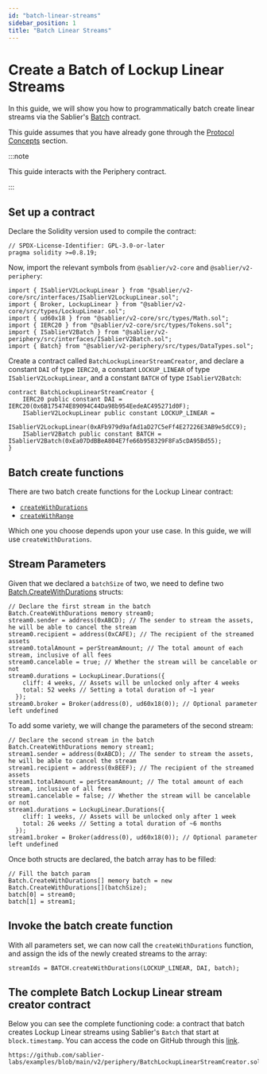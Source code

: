 ```yaml
---
id: "batch-linear-streams"
sidebar_position: 1
title: "Batch Linear Streams"
---
```



# Create a Batch of Lockup Linear Streams

In this guide, we will show you how to programmatically batch create linear streams via the Sablier's
[Batch](/contracts/v2/reference/periphery/contract.SablierV2Batch) contract.

This guide assumes that you have already gone through the [Protocol Concepts](/concepts/protocol/streaming) section.

:::note

This guide interacts with the Periphery contract.

:::

<AdmonitionSimpleCode />

## Set up a contract

Declare the Solidity version used to compile the contract:

```solidity
// SPDX-License-Identifier: GPL-3.0-or-later
pragma solidity >=0.8.19;
```

Now, import the relevant symbols from `@sablier/v2-core` and `@sablier/v2-periphery`:

```solidity
import { ISablierV2LockupLinear } from "@sablier/v2-core/src/interfaces/ISablierV2LockupLinear.sol";
import { Broker, LockupLinear } from "@sablier/v2-core/src/types/LockupLinear.sol";
import { ud60x18 } from "@sablier/v2-core/src/types/Math.sol";
import { IERC20 } from "@sablier/v2-core/src/types/Tokens.sol";
import { ISablierV2Batch } from "@sablier/v2-periphery/src/interfaces/ISablierV2Batch.sol";
import { Batch} from "@sablier/v2-periphery/src/types/DataTypes.sol";
```

Create a contract called `BatchLockupLinearStreamCreator`, and declare a constant `DAI` of type `IERC20`, a constant
`LOCKUP_LINEAR` of type `ISablierV2LockupLinear`, and a constant `BATCH` of type `ISablierV2Batch`:

```solidity
contract BatchLockupLinearStreamCreator {
    IERC20 public constant DAI = IERC20(0x6B175474E89094C44Da98b954EedeAC495271d0F);
    ISablierV2LockupLinear public constant LOCKUP_LINEAR =
        ISablierV2LockupLinear(0xAFb979d9afAd1aD27C5eFf4E27226E3AB9e5dCC9);
    ISablierV2Batch public constant BATCH = ISablierV2Batch(0xEa07DdBBeA804E7fe66b958329F8Fa5cDA95Bd55);
}
```

<ConstantsComment />

## Batch create functions

There are two batch create functions for the Lockup Linear contract:

- [`createWithDurations`](/contracts/v2/reference/periphery/contract.SablierV2Batch#createwithdurations)
- [`createWithRange`](/contracts/v2/reference/periphery/contract.SablierV2Batch#createwithrange)

Which one you choose depends upon your use case. In this guide, we will use `createWithDurations`.

<BatchCommonSteps />

## Stream Parameters

Given that we declared a `batchSize` of two, we need to define two
[Batch.CreateWithDurations](/contracts/v2/reference/periphery/types/library.Batch#createwithdurations) structs:

```solidity
// Declare the first stream in the batch
Batch.CreateWithDurations memory stream0;
stream0.sender = address(0xABCD); // The sender to stream the assets, he will be able to cancel the stream
stream0.recipient = address(0xCAFE); // The recipient of the streamed assets
stream0.totalAmount = perStreamAmount; // The total amount of each stream, inclusive of all fees
stream0.cancelable = true; // Whether the stream will be cancelable or not
stream0.durations = LockupLinear.Durations({
    cliff: 4 weeks, // Assets will be unlocked only after 4 weeks
    total: 52 weeks // Setting a total duration of ~1 year
  });
stream0.broker = Broker(address(0), ud60x18(0)); // Optional parameter left undefined
```

To add some variety, we will change the parameters of the second stream:

```solidity
// Declare the second stream in the batch
Batch.CreateWithDurations memory stream1;
stream1.sender = address(0xABCD); // The sender to stream the assets, he will be able to cancel the stream
stream1.recipient = address(0xBEEF); // The recipient of the streamed assets
stream1.totalAmount = perStreamAmount; // The total amount of each stream, inclusive of all fees
stream1.cancelable = false; // Whether the stream will be cancelable or not
stream1.durations = LockupLinear.Durations({
    cliff: 1 weeks, // Assets will be unlocked only after 1 week
    total: 26 weeks // Setting a total duration of ~6 months
  });
stream1.broker = Broker(address(0), ud60x18(0)); // Optional parameter left undefined
```

Once both structs are declared, the batch array has to be filled:

```solidity
// Fill the batch param
Batch.CreateWithDurations[] memory batch = new Batch.CreateWithDurations[](batchSize);
batch[0] = stream0;
batch[1] = stream1;
```

## Invoke the batch create function

With all parameters set, we can now call the `createWithDurations` function, and assign the ids of the newly created
streams to the array:

```solidity
streamIds = BATCH.createWithDurations(LOCKUP_LINEAR, DAI, batch);
```

## The complete Batch Lockup Linear stream creator contract

Below you can see the complete functioning code: a contract that batch creates Lockup Linear streams using Sablier's
`Batch` that start at `block.timestamp`. You can access the code on GitHub through this
[link](https://github.com/sablier-labs/examples/blob/main/v2/periphery/BatchLockupLinearStreamCreator.sol).

```solidity reference title="Batch Lockup Linear stream creator"
https://github.com/sablier-labs/examples/blob/main/v2/periphery/BatchLockupLinearStreamCreator.sol
```
